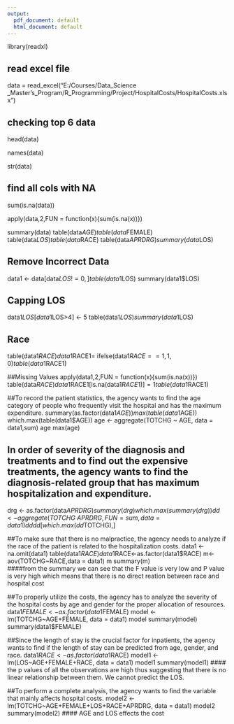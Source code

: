 ---
output:
  pdf_document: default
  html_document: default
---
library(readxl)

## read excel file 
data = read_excel("E:/Courses/Data_Science _Master's_Program/R_Programming/Project/HospitalCosts/HospitalCosts.xlsx")

## checking top 6 data
head(data)

names(data)

str(data)

## find all cols with NA

sum(is.na(data))

apply(data,2,FUN = function(x){sum(is.na(x))})

summary(data)
table(data$AGE)
table(data$FEMALE)
table(data$LOS)
table(data$RACE)
table(data$APRDRG)
summary(data$LOS)

## Remove Incorrect Data
data1 <- data[data$LOS!=0,]
table(data1$LOS)
summary(data1$LOS)

## Capping LOS
data1$LOS[data1$LOS>4] <- 5
table(data1$LOS)
summary(data1$LOS)

## Race
table(data1$RACE)
data1$RACE1= ifelse(data1$RACE==1,1,0)
table(data1$RACE1)                                              

##Missing Values
apply(data1,2,FUN = function(x){sum(is.na(x))})
table(data$RACE)
data1$RACE1[is.na(data1$RACE1)]=1
table(data1$RACE1)

##To record the patient statistics, the agency wants to find the age category of people who frequently visit the hospital and has the maximum expenditure.
summary(as.factor(data1$AGE))
max(table(data1$AGE))
which.max(table(data1$AGE))
age <- aggregate(TOTCHG ~ AGE, data = data1,sum)
age
max(age)

## In order of severity of the diagnosis and treatments and to find out the expensive treatments, the agency wants to find the diagnosis-related group that has maximum hospitalization and expenditure.
drg <- as.factor(data$APRDRG)
summary(drg)
which.max(summary(drg))
dd <- aggregate(TOTCHG ~ APRDRG, FUN = sum, data = data1)
dd
dd[which.max(dd$TOTCHG),]

##To make sure that there is no malpractice, the agency needs to analyze if the race of the patient is related to the hospitalization costs.
data1 <- na.omit(data1)
table(data1$RACE)
data1$RACE<-as.factor(data1$RACE) 
m<-aov(TOTCHG~RACE,data = data1) 
m
summary(m)  
####from the summary we can see that the F value is very low and P value is very high which means that there is no direct reation between race and hospital cost

##To properly utilize the costs, the agency has to analyze the severity of the hospital costs by age and gender for the proper allocation of resources.
data1$FEMALE <- as.factor(data1$FEMALE)
model <- lm(TOTCHG~AGE+FEMALE, data = data1)
model
summary(model)
summary(data1$FEMALE)

##Since the length of stay is the crucial factor for inpatients, the agency wants to find if the length of stay can be predicted from age, gender, and race.
data1$RACE <- as.factor(data1$RACE)
model1 <- lm(LOS~AGE+FEMALE+RACE, data = data1)
model1
summary(model1)
#### the p values of all the observations are high thus suggesting that there is no linear relationship between them. We cannot predict the LOS.

##To perform a complete analysis, the agency wants to find the variable that mainly affects hospital costs.
model2 <- lm(TOTCHG~AGE+FEMALE+LOS+RACE+APRDRG, data = data1)
model2
summary(model2)
#### AGE and LOS effects the cost
